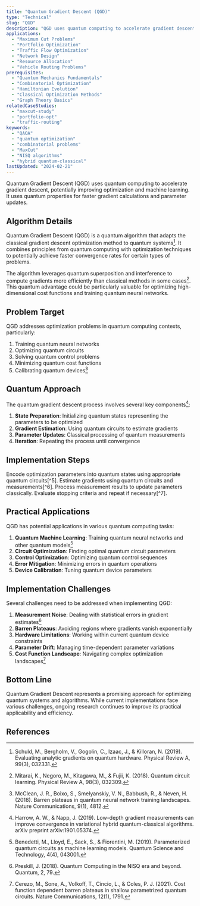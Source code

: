 ```yaml
---
title: "Quantum Gradient Descent (QGD)"
type: "Technical"
slug: "QGD"
description: "QGD uses quantum computing to accelerate gradient descent, potentially improving optimization and machine learning. It uses quantum properties for faster gradient calculations and parameter updates."
applications:
  - "Maximum Cut Problems"
  - "Portfolio Optimization"
  - "Traffic Flow Optimization"
  - "Network Design"
  - "Resource Allocation"
  - "Vehicle Routing Problems"
prerequisites:
  - "Quantum Mechanics Fundamentals"
  - "Combinatorial Optimization"
  - "Hamiltonian Evolution"
  - "Classical Optimization Methods"
  - "Graph Theory Basics"
relatedCaseStudies:
  - "maxcut-study"
  - "portfolio-opt"
  - "traffic-routing"
keywords:
  - "QAOA"
  - "quantum optimization"
  - "combinatorial problems"
  - "MaxCut"
  - "NISQ algorithms"
  - "hybrid quantum-classical"
lastUpdated: "2024-02-21"
---
```


Quantum Gradient Descent (QGD) uses quantum computing to accelerate gradient descent, potentially improving optimization and machine learning. It uses quantum properties for faster gradient calculations and parameter updates.

## Algorithm Details

Quantum Gradient Descent (QGD) is a quantum algorithm that adapts the classical gradient descent optimization method to quantum systems[^1]. It combines principles from quantum computing with optimization techniques to potentially achieve faster convergence rates for certain types of problems.

The algorithm leverages quantum superposition and interference to compute gradients more efficiently than classical methods in some cases[^2]. This quantum advantage could be particularly valuable for optimizing high-dimensional cost functions and training quantum neural networks.

## Problem Target

QGD addresses optimization problems in quantum computing contexts, particularly:

1. Training quantum neural networks
2. Optimizing quantum circuits
3. Solving quantum control problems
4. Minimizing quantum cost functions
5. Calibrating quantum devices[^3]

## Quantum Approach

The quantum gradient descent process involves several key components[^4]:

1. **State Preparation**: Initializing quantum states representing the parameters to be optimized
2. **Gradient Estimation**: Using quantum circuits to estimate gradients
3. **Parameter Updates**: Classical processing of quantum measurements
4. **Iteration**: Repeating the process until convergence

## Implementation Steps

<Steps>
    <Step title="Parameter Encoding">
        Encode optimization parameters into quantum states using appropriate quantum circuits[^5].
    </Step>
    <Step title="Gradient Computation">
        Estimate gradients using quantum circuits and measurements[^6].
    </Step>
    <Step title="Classical Update">
        Process measurement results to update parameters classically.
    </Step>
    <Step title="Convergence Check">
        Evaluate stopping criteria and repeat if necessary[^7].
    </Step>
</Steps>

## Practical Applications

QGD has potential applications in various quantum computing tasks:

1. **Quantum Machine Learning**: Training quantum neural networks and other quantum models[^8]
2. **Circuit Optimization**: Finding optimal quantum circuit parameters
3. **Control Optimization**: Optimizing quantum control sequences
4. **Error Mitigation**: Minimizing errors in quantum operations
5. **Device Calibration**: Tuning quantum device parameters

## Implementation Challenges

Several challenges need to be addressed when implementing QGD:

1. **Measurement Noise**: Dealing with statistical errors in gradient estimates[^9]
2. **Barren Plateaus**: Avoiding regions where gradients vanish exponentially
3. **Hardware Limitations**: Working within current quantum device constraints
4. **Parameter Drift**: Managing time-dependent parameter variations
5. **Cost Function Landscape**: Navigating complex optimization landscapes[^10]

## Bottom Line

Quantum Gradient Descent represents a promising approach for optimizing quantum systems and algorithms. While current implementations face various challenges, ongoing research continues to improve its practical applicability and efficiency.

## References

[^1]: Schuld, M., Bergholm, V., Gogolin, C., Izaac, J., & Killoran, N. (2019). Evaluating analytic gradients on quantum hardware. Physical Review A, 99(3), 032331.
[^2]: Mitarai, K., Negoro, M., Kitagawa, M., & Fujii, K. (2018). Quantum circuit learning. Physical Review A, 98(3), 032309.
[^3]: McClean, J. R., Boixo, S., Smelyanskiy, V. N., Babbush, R., & Neven, H. (2018). Barren plateaus in quantum neural network training landscapes. Nature Communications, 9(1), 4812.
[^4]: Harrow, A. W., & Napp, J. (2019). Low-depth gradient measurements can improve convergence in variational hybrid quantum-classical algorithms. arXiv preprint arXiv:1901.05374.
[^5]: Cerezo, M., Arrasmith, A., Babbush, R., Benjamin, S. C., Endo, S., Fujii, K., ... & Coles, P. J. (2021). Variational quantum algorithms. Nature Reviews Physics, 3(9), 625-644.
[^6]: Li, Y., & Benjamin, S. C. (2017). Efficient variational quantum simulator incorporating active error minimization. Physical Review X, 7(2), 021050.
[^7]: Sweke, R., Wilde, F., Meyer, J., Schuld, M., Fährmann, P. K., Meynard-Piganeau, B., & Eisert, J. (2020). Stochastic gradient descent for hybrid quantum-classical optimization. Quantum, 4, 314.
[^8]: Benedetti, M., Lloyd, E., Sack, S., & Fiorentini, M. (2019). Parameterized quantum circuits as machine learning models. Quantum Science and Technology, 4(4), 043001.
[^9]: Preskill, J. (2018). Quantum Computing in the NISQ era and beyond. Quantum, 2, 79.
[^10]: Cerezo, M., Sone, A., Volkoff, T., Cincio, L., & Coles, P. J. (2021). Cost function dependent barren plateaus in shallow parametrized quantum circuits. Nature Communications, 12(1), 1791.